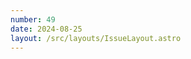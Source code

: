 ```yaml
---
number: 49
date: 2024-08-25
layout: /src/layouts/IssueLayout.astro
---
```



<Title title={`Issue ${frontmatter.number}`} date={frontmatter.date} />

<NewsletterSponsorSlot
  title="Relax, you can roll back your mobile release"
  url={`https://get.runway.team/fix-rollbacks-for-mobile?utm_campaign%3DiOS%20CI%20Newsletter%26utm_medium%3Dweb%26utm_source%3DiOS%20CI%20Newsletter%20Issue%20${frontmatter.number}%26utm_content%3Daug_25_24`}
  description="No one is immune from shipping critical bugs to production, but Runway helps you limit the amount of havoc that can cause."
  image="/runway-rollbacks.gif"
/>

**❓ Do you ship your app too often? ❓**

I have recently been looking into what the ideal frequency for shipping updates of your app is and whether changing this frequency can affect your app's success.

As is usually the case with this kind of question, the answer is that **_it depends_**. But obviously, I don't want to be as vague as that, so I am going to share the data and papers I have found and what the key takeaways from them are.

A [2019 study by Canadian researchers revealed a disconnect between developer strategies and user preferences](https://www.researchgate.net/publication/336715856_Release_Practices_for_Mobile_Apps--What_do_Users_and_Developers_Think?utm_campaign%3DiOS%20CI%20Newsletter%26utm_medium%3Dweb%26utm_source%3DiOS%20CI%20Newsletter%20Issue%2049%26utm_content%3Daug_25_24). Developers often follow a time-based release schedule, such as bi-weekly updates, while **users generally prefer recently updated apps that are not updated too often**. The latter is especially true if they have experienced faulty updates in the past which introduced issues like **crashes**, **increased memory usage**, or **loss of functionality**. Such negative experiences can erode trust and even lead to app uninstalls.

[Further research from Peking University in 2018 explored the correlation between update frequency and app ratings in the Google Play Store](https://arxiv.org/pdf/1707.06022?utm_campaign%3DiOS%20CI%20Newsletter%26utm_medium%3Dweb%26utm_source%3DiOS%20CI%20Newsletter%20Issue%2049%26utm_content%3Daug_25_24). The study found that **high-ranked apps benefited from frequent updates**, receiving positive feedback that could boost their ratings further. In contrast, **low-ranked apps tended to receive negative feedback from frequent updates**.

The key takeaway from these studies is that the impact of frequent updates hinges on the quality of those updates. In a market where users are unforgiving of crashes and poor experiences, it’s crucial **to prioritize quality over quantity**. Unlike web environments where users cannot control version updates, mobile users **can opt out of automatic updates**, making it even more important to ensure **each release is well-tested and adds value to the user**.

To answer the question to the best of my abilities, I would suggest that you **focus on building a great product** and **shipping fully-tested updates** that not only provide added value to your users but they don't disrupt their existing user experience and let those two factors determine the speed at which you can ship.

<Providers />

## [🧵 Automatically translate your string catalogues](https://github.com/hidden-spectrum/swift-translate?utm_campaign%3DiOS%20CI%20Newsletter%26utm_medium%3Dweb%26utm_source%3DiOS%20CI%20Newsletter%20Issue%2049%26utm_content%3Daug_25_24)

If your app is available in several different markets, your content **must be localized** to ensure that you reach the maximum number of users and that your app provides a **seamless user experience** that aligns with **language preferences**, **regulations**, and **market expectations**.

However, if you're building an app on your own, you **might not have the resources** to hire someone to translate to all the different languages you support. What you can do instead is use **Swift Translate**, a CLI tool and Swift Package Plugin built by [Andrew Theis](https://github.com/andrewtheis) that uses OpenAI's GPT-3.5-Turbo model to **translate your String Catalogues**.

## [🚨 FlyCI Runners to be discontinued on September 30th](https://flyci.net/blog/flyci-discontinue-macos-runners?utm_campaign%3DiOS%20CI%20Newsletter%26utm_medium%3Dweb%26utm_source%3DiOS%20CI%20Newsletter%20Issue%2049%26utm_content%3Daug_25_24)

[FlyCI](https://x.com/flyciapp) has recently announced that they are going to fully focus on their [CI Wingman feature](https://flyci.net/docs) and that, as a result, they will no longer be offering macOS runners for GitHub Actions **from September 30th this year**.

In the article, they go into detail about why they made the decision and how you can **migrate away from their runners** very easily. I have also removed them from the providers section for this and upcoming issues.

## [📦 Define ownership of Swift Package Manager dependencies](https://alejandromp.com/blog/swift-package-manager-dependency-owners?utm_campaign%3DiOS%20CI%20Newsletter%26utm_medium%3Dweb%26utm_source%3DiOS%20CI%20Newsletter%20Issue%2049%26utm_content%3Daug_25_24)

Making sure that your dependencies are up-to-date is crucial to ensure that you stay on top of the **latest security patches**, **performance improvements**, and **feature enhancements**, helping to maintain the **stability** and **security** of your app.

Despite its importance, it is a task that is often not automated and overlooked by teams. In this article, [Alejandro Martinez](https://x.com/alexito4) shares the approach their team has taken to **automate this process** and **assign owners to each Swift Package dependency**. 

## [🚀 How to write and deploy Swift AWS Lambdas](https://www.polpiella.dev/developer-guide-to-swift-aws-lambdas?utm_campaign%3DiOS%20CI%20Newsletter%26utm_medium%3Dweb%26utm_source%3DiOS%20CI%20Newsletter%20Issue%2049%26utm_content%3Daug_25_24)

Swift is a mature and powerful language that can be used **way beyond development for Apple platforms**. Due to its **low memory footprint**, **performance** and **safety features**, it has become a popular choice for server-side development.

One particular use case where Swift shines is in the **development of Serverless applications using AWS Lambdas** and, since I have been building and deploying them for many use cases for a while now, I thought I would share my experience and some tips in **this comprehensive guide**.

## [☁️ How to set up Xcode Cloud on your project](https://darrylbayliss.net/getting-setup-with-xcode-cloud?utm_campaign%3DiOS%20CI%20Newsletter%26utm_medium%3Dweb%26utm_source%3DiOS%20CI%20Newsletter%20Issue%2049%26utm_content%3Daug_25_24)

Xcode Cloud is **Apple's CI/CD service** and one of its unique selling points is that you get **25 FREE hours** of cloud computation with your Apple Developer Membership. This point, along with its seamless integration with Xcode and App Store Connect, makes it the **perfect choice for shipping your indie apps** and side-projects.

If you're interested in trying it for one of your apps but don't know where to start, [Darryl Bayliss](https://x.com/darryl_bayliss) has put together an excellent guide!

## [🔐 GitHub secret scanning now scans non-code sources](https://github.blog/changelog/2024-08-16-secret-scanning-for-non-code-github-surfaces-is-now-generally-available?utm_campaign%3DiOS%20CI%20Newsletter%26utm_medium%3Dweb%26utm_source%3DiOS%20CI%20Newsletter%20Issue%2049%26utm_content%3Daug_25_24)

GitHub secret scanning is a great resource that, up until now, looked through your code and alerted you when it found a secret such as an API key.

GitHub has made it even better now, as it can now find secrets in non-code resources such as **issues**, **wikis**, **discussions**, and **pull requests**. Make sure you [turn this feature on and get alerts when you accidentally leak secrets in your repo](https://docs.github.com/en/enterprise-cloud@latest/code-security/secret-scanning/introduction/about-secret-scanning)!